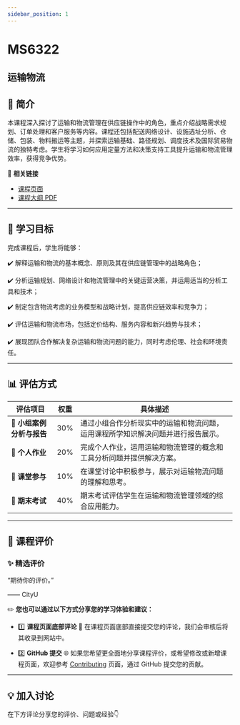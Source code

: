 ```yaml
---
sidebar_position: 1
---
```


# MS6322
## 运输物流

## **📘 简介**
本课程深入探讨了运输和物流管理在供应链操作中的角色，重点介绍战略需求规划、订单处理和客户服务等内容。课程还包括配送网络设计、设施选址分析、仓储、包装、物料搬运等主题，并探索运输基础、路径规划、调度技术及国际贸易物流的独特考虑。学生将学习如何应用定量方法和决策支持工具提升运输和物流管理效率，获得竞争优势。

🔗 **相关链接**
- [课程页面](https://www.cityu.edu.hk/catalogue/pg/202425/course/MS6322.htm)
- [课程大纲 PDF](https://www.cityu.edu.hk/catalogue/pg/202425/course/MS6322.pdf)

---

## **🎯 学习目标**

完成课程后，学生将能够：

✔️ 解释运输和物流的基本概念、原则及其在供应链管理中的战略角色；

✔️ 分析运输规划、网络设计和物流管理中的关键运营决策，并运用适当的分析工具和技术；

✔️ 制定包含物流考虑的业务模型和战略计划，提高供应链效率和竞争力；

✔️ 评估运输和物流市场，包括定价结构、服务内容和新兴趋势与技术；

✔️ 展现团队合作解决复杂运输和物流问题的能力，同时考虑伦理、社会和环境责任。

---

## **📊 评估方式**

| **评估项目**          | **权重** | **具体描述**                                                                                       |
|----------------------|---------|---------------------------------------------------------------------------------------------------|
| **👥 小组案例分析与报告** | 30%     | 通过小组合作分析现实中的运输和物流问题，运用课程所学知识解决问题并进行报告展示。                  |
| **📝 个人作业**        | 20%     | 完成个人作业，运用运输和物流管理的概念和工具分析问题并提供解决方案。                              |
| **📢 课堂参与**        | 10%     | 在课堂讨论中积极参与，展示对运输物流问题的理解和思考。                                           |
| **📝 期末考试**        | 40%     | 期末考试评估学生在运输和物流管理领域的综合应用能力。                                               |

---

## **💬 课程评价**

### ✨ **精选评价**
<div className={commentStyles.commentBox}>
    <p className={commentStyles.commentText}>
        “期待你的评价。”
    </p>
    <p className={commentStyles.commentAuthor}>—— CityU</p>
</div>

✏️ **您也可以通过以下方式分享您的学习体验和建议：**

- 1️⃣ **课程页面底部评论**
💬 在课程页面底部直接提交您的评论，我们会审核后将其收录到网站中。

- 2️⃣ **GitHub 提交**
🌐 如果您希望更全面地分享课程评价，或希望修改或新增课程页面，欢迎参考 [Contributing](https://penjc.github.io/CityU/contributing) 页面，通过 GitHub 提交您的贡献。



---

## **💡 加入讨论**

在下方评论分享您的评价、问题或经验👇
<Utterances />
